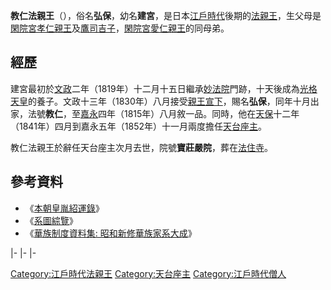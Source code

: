 {{東亞男性歷史人物
|名稱 =教仁法親王
|身份 =日本[[法親王|法親王]]
|國家 =[[日本|大和王朝]]
|時代 =[[江戶時代|江戶時代]]後期
|姓 =（無）
|名 =弘保
|別名 =建宮
|法號 =教仁
|院號 =寶莊嚴院
|封爵 =[[法親王|法親王]]
|圖片名稱 =Imperial Prince Abbot Kyōninn.jpg
|出生日期 =[[文政|文政]]二年閏四月二十七（{{Birth date|1819|6|19}}）
|逝世日期 =[[嘉永|嘉永]]五年十二月初九（{{Death date and age|1853|1|18|1819|6|19}}）
|父親 =[[閑院宮孝仁親王|閑院宮孝仁親王]]
|母親 =[[鷹司吉子|鷹司吉子]]
|養父 =[[光格天皇|光格天皇]]
|同胞兄弟 =[[致宮|致宮]]<br>[[閑院宮愛仁親王|閑院宮愛仁親王]]
|同胞姊妹 =[[茂宮|茂宮]]<br>[[永宮|永宮]]<br>[[光子女王|光子女王]]
}}
{{Japanese|japanese=教仁法親王|kana=きょうじんにほうしんのう|romaji=Kyōjin Hō shin nō}}
'''教仁法親王'''（{{bd|1819年|6月19日|1853年|1月18日}}），俗名'''弘保'''，幼名'''建宮'''，是日本[[江戶時代|江戶時代]]後期的[[法親王|法親王]]，生父母是[[閑院宮孝仁親王|閑院宮孝仁親王]]及[[鷹司吉子|鷹司吉子]]，[[閑院宮愛仁親王|閑院宮愛仁親王]]的同母弟。

== 經歷 ==
建宮最初於[[文政|文政]]二年（1819年）十二月十五日繼承[[妙法院|妙法院]]門跡，十天後成為[[光格天皇|光格天皇]]的養子。文政十三年（1830年）八月接受[[親王宣下|親王宣下]]，賜名'''弘保'''，同年十月出家，法號'''教仁'''，至[[嘉永|嘉永]]四年（1815年）八月敘一品。同時，他在[[天保_(日本)|天保]]十二年（1841年）四月到嘉永五年（1852年）十一月兩度擔任[[天台座主|天台座主]]。

教仁法親王於辭任天台座主次月去世，院號'''寶莊嚴院'''，葬在[[法住寺|法住寺]]。

==參考資料==
*《[[本朝皇胤紹運錄|本朝皇胤紹運錄]]》
*《[[系圖綜覽|系圖綜覽]]》
*《[[華族制度資料集:_昭和新修華族家系大成|華族制度資料集: 昭和新修華族家系大成]]》

{{start box|width=auto}}
{{s-rel}}
|-
{{s-before|[[真仁法親王|真仁法親王]]}}
{{s-title|[[妙法院|妙法院]]門跡|第40世}}
{{s-after|[[伏見宮貞愛親王|敦宮]]}}
|-
{{s-before|[[承真法親王|承真法親王]]}}
{{s-title|rows=2|[[天台座主|天台座主]]|第225世<br>1841年6月4日－1842年11月1日<br>第227世<br>1843年1月4日－1853年1月2日}}
{{s-after|[[舜仁入道親王|舜仁入道親王]]}}
|-
{{s-before|舜仁入道親王}}
{{s-after|[[久邇宮朝彥親王|尊融入道親王]]}}
{{end box}}


[[Category:江戶時代法親王|Category:江戶時代法親王]]
[[Category:天台座主|Category:天台座主]]
[[Category:江戶時代僧人|Category:江戶時代僧人]]